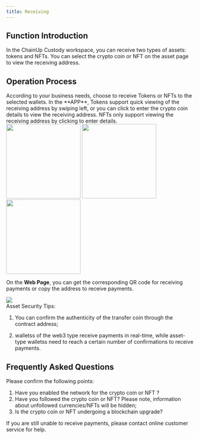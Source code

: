 ```yaml
---
title: Receiving
---
```



##  Function Introduction

In the ChainUp Custody workspace, you can receive two types of assets: tokens and NFTs. You can select the crypto coin or NFT on the asset page to view the receiving address.

##  Operation Process

<Steps>
<Step title="Select the Type of Asset to Receive">
According to your business needs, choose to receive Tokens or NFTs to the selected wallets.
</Step>
<Step title="View Receiving Address">
In the **APP**, Tokens support quick viewing of the receiving address by swiping left, or you can click to enter the crypto coin details to view the receiving address. NFTs only support viewing the receiving address by clicking to enter details.
<div className="w-full flex items-center justify-center">
    <CardGroup cols={3}>
    <img src="/images/user-guide/receive1.jpg" width="200"/>
   <img src="/images/user-guide/receive2.jpg" width="200"/>
   <img src="/images/user-guide/receive3.jpg" width="200"/>
    </CardGroup>
</div>


On the **Web Page**, you can get the corresponding QR code for receiving payments or copy the address to receive payments.
<div className="w-full flex items-center justify-center">
    <img src="/images/user-guide/receive4.jpg" />
</div>
</Step>
</Steps>

<Tip>
Asset Security Tips:

1. You can confirm the authenticity of the transfer coin through the contract address;

2. walletss of the web3 type receive payments in real-time, while asset-type walletss need to reach a certain number of confirmations to receive payments.
</Tip>

##  Frequently Asked Questions

<Accordion title="Why can't I initiate the receiving of crypto coin or NFT ?">
Please confirm the following points:

1. Have you enabled the network for the crypto coin or NFT ?
2. Have you followed the crypto coin or NFT? Please note, information about unfollowed currencies/NFTs will be hidden;
3. Is the crypto coin or NFT undergoing a blockchain upgrade?

If you are still unable to receive payments, please contact online customer service for help.
</Accordion>
